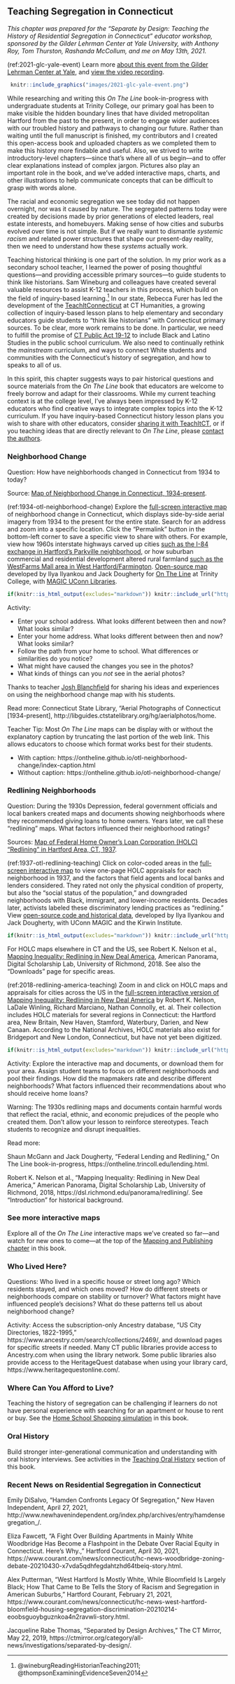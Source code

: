 ## Teaching Segregation in Connecticut {- #teaching-segregation-ct}

*This chapter was prepared for the "Separate by Design: Teaching the History of Residential Segregation in Connecticut" educator workshop, sponsored by the Gilder Lehrman Center at Yale University, with Anthony Roy, Tom Thurston, Rashanda McCollum, and me on May 13th, 2021.*

(ref:2021-glc-yale-event) Learn more [about this event from the Gilder Lehrman Center at Yale](https://glc.yale.edu/event/separate-design-teaching-history-residential-segregation-connecticut), and [view the video recording](https://www.facebook.com/GilderLehrmanCenter/videos/503616997449436).

```r
 knitr::include_graphics("images/2021-glc-yale-event.png")
```

While researching and writing this *On The Line* book-in-progress with undergraduate students at Trinity College, our primary goal has been to make visible the hidden boundary lines that have divided metropolitan Hartford from the past to the present, in order to engage wider audiences with our troubled history and pathways to changing our future. Rather than waiting until the full manuscript is finished, my contributors and I created this open-access book and uploaded chapters as we completed them to make this history more findable and useful. Also, we strived to write introductory-level chapters---since that's where all of us begin---and to offer clear explanations instead of complex jargon. Pictures also play an important role in the book, and we've added interactive maps, charts, and other illustrations to help communicate concepts that can be difficult to grasp with words alone.

The racial and economic segregation we see today did not happen overnight, nor was it caused by nature. The segregated patterns today were created by decisions made by prior generations of elected leaders, real estate interests, and homebuyers. Making sense of how cities and suburbs evolved over time is not simple. But if we really want to dismantle *systemic racism* and related power structures that shape our present-day reality, then we need to understand how these *systems* actually work.

Teaching historical thinking is one part of the solution. In my prior work as a secondary school teacher, I learned the power of posing thoughtful questions---and providing accessible primary sources---to guide students to think like historians. Sam Wineburg and colleagues have created several valuable resources to assist K-12 teachers in this process, which build on the field of inquiry-based learning.^[@wineburgReadingHistorianTeaching2011; @thompsonExaminingEvidenceSeven2014] In our state, Rebecca Furer has led the development of the [TeachItConnecticut](https://teachitct.org) at CT Humanities, a growing collection of inquiry-based lesson plans to help elementary and secondary educators guide students to "think like historians" with Connecticut primary sources. To be clear, more work remains to be done. In particular, we need to fulfill the promise of [CT Public Act 19-12](https://pa1912.serc.co) to include Black and Latino Studies in the public school curriculum. We also need to continually rethink the *mainstream* curriculum, and ways to connect White students and communities with the Connecticut's history of segregation, and how to speaks to all of us.

In this spirit, this chapter suggests ways to pair historical questions and source materials from the *On The Line* book that educators are welcome to freely borrow and adapt for their classrooms. While my current teaching context is at the college level, I've always been impressed by K-12 educators who find creative ways to integrate complex topics into the K-12 curriculum. If you have inquiry-based Connecticut history lesson plans you wish to share with other educators, consider [sharing it with TeachItCT](https://teachitct.org/questions/), or if you teaching ideas that are directly relevant to *On The Line*, please [contact the authors](authors.html).

### Neighborhood Change {-}
Question: How have neighborhoods changed in Connecticut from 1934 to today?

Source: [Map of Neighborhood Change in Connecticut, 1934-present](https://ontheline.github.io/otl-neighborhood-change/index-caption.html).

(ref:1934-otl-neighborhood-change) Explore the [full-screen interactive map](https://ontheline.github.io/otl-neighborhood-change/index-caption.html) of neighborhood change in Connecticut, which displays side-by-side aerial imagery from 1934 to the present for the entire state. Search for an address and zoom into a specific location. Click the "Permalink" button in the bottom-left corner to save a specific view to share with others. For example, view how 1960s interstate highways carved up cities [such as the I-84 exchange in Hartford's Parkville neighborhood](https://ontheline.github.io/otl-neighborhood-change/#zoom=16&lat=41.76123678695253&lng=-72.69959092140199&layer1=magic1934&layer2=esriPresent), or how suburban commercial and residential development altered rural farmland [such as the WestFarms Mall area in West Hartford/Farmington](https://ontheline.github.io/otl-neighborhood-change/#zoom=15&lat=41.72233878762285&lng=-72.7622151374817&layer1=magic1934&layer2=esriPresent). [Open-source map](https://github.com/ontheline/otl-neighborhood-change/) developed by Ilya Ilyankou and Jack Dougherty for [On The Line](https://ontheline.trincoll.edu) at Trinity College, with [MAGIC UConn Libraries](http://magic.lib.uconn.edu).

```r
if(knitr::is_html_output(excludes="markdown")) knitr::include_url("https://ontheline.github.io/otl-neighborhood-change/index.html", height = "500px") else knitr::include_graphics("images/1934-otl-neighborhood-change.png")
```

Activity:  

- Enter your school address. What looks different between then and now? What looks similar?
- Enter your home address. What looks different between then and now? What looks similar?
- Follow the path from your home to school. What differences or similarities do you notice?
- What might have caused the changes you see in the photos?
- What kinds of things can you *not* see in the aerial photos?

Thanks to teacher [Josh Blanchfield](https://twitter.com/JoshBlanchfield) for sharing his ideas and experiences on using the neighborhood change map with his students.

Read more: Connecticut State Library, “Aerial Photographs of Connecticut [1934-present], http://libguides.ctstatelibrary.org/hg/aerialphotos/home.

Teacher Tip: Most *On The Line* maps can be display with or without the explanatory caption by truncating the last portion of the web link. This allows educators to choose which format works best for their students.

- With caption: https://ontheline.github.io/otl-neighborhood-change/index-caption.html
- Without caption: https://ontheline.github.io/otl-neighborhood-change/

### Redlining Neighborhoods {-}
Question: During the 1930s Depression, federal government officials and local bankers created maps and documents showing neighborhoods where they recommended giving loans to home owners. Years later, we call these "redlining" maps. What factors influenced their neighborhood ratings?

Sources: [Map of Federal Home Owner's Loan Corporation (HOLC) "Redlining" in Hartford Area, CT, 1937](https://ontheline.github.io/otl-redlining/index-caption.html).

(ref:1937-otl-redlining-teaching) Click on color-coded areas in the [full-screen interactive map](https://ontheline.github.io/otl-redlining/index-caption.html) to view one-page HOLC appraisals for each neighborhood in 1937, and the factors that field agents and local banks and lenders considered. They rated not only the physical condition of property, but also the "social status of the population," and downgraded neighborhoods with Black, immigrant, and lower-income residents. Decades later, activists labeled these discriminatory lending practices as "redlining." View [open-source code and historical data](https://github.com/ontheline/otl-redlining), developed by Ilya Ilyankou and Jack Dougherty, with UConn MAGIC and the Kirwin Institute.

```r
if(knitr::is_html_output(excludes="markdown")) knitr::include_url("https://ontheline.github.io/otl-redlining/", height="600px") else knitr::include_graphics("images/1937-otl-redlining.png")
```

For HOLC maps elsewhere in CT and the US, see Robert K. Nelson et al., [Mapping Inequality: Redlining in New Deal America](https://dsl.richmond.edu/panorama/redlining), American Panorama, Digital Scholarship Lab, University of Richmond, 2018. See also the "Downloads" page for specific areas.

(ref:2018-redlining-america-teaching) Zoom in and click on HOLC maps and appraisals for cities across the US in the [full-screen interactive version of Mapping Inequality: Redlining in New Deal America](https://dsl.richmond.edu/panorama/redlining/#loc=5/39.1/-94.58) by Robert K. Nelson, LaDale Winling, Richard Marciano, Nathan Connolly, et. al. Their collection includes HOLC materials for several regions in Connecticut: the Hartford area, New Britain, New Haven, Stamford, Waterbury, Darien, and New Canaan. According to the National Archives, HOLC materials also exist for Bridgeport and New London, Connecticut, but have not yet been digitized.

```r
if(knitr::is_html_output(excludes="markdown")) knitr::include_url("https://dsl.richmond.edu/panorama/redlining/#loc=5/39.1/-94.58", height="600px") else knitr::include_graphics("images/2018-redlining-america.png")
```

Activity: Explore the interactive map and documents, or download them for your area. Assign student teams to focus on different neighborhoods and pool their findings. How did the mapmakers rate and describe different neighborhoods? What factors influenced their recommendations about who should receive home loans?

Warning: The 1930s redlining maps and documents contain harmful words that reflect the racial, ethnic, and economic prejudices of the people who created them. Don't allow your lesson to reinforce stereotypes. Teach students to recognize and disrupt inequalities.

Read more:

Shaun McGann and Jack Dougherty, "Federal Lending and Redlining," On The Line book-in-progress, https://ontheline.trincoll.edu/lending.html.

Robert K. Nelson et al., “Mapping Inequality: Redlining in New Deal America,” American Panorama, Digital Scholarship Lab, University of Richmond, 2018, https://dsl.richmond.edu/panorama/redlining/. See "Introduction" for historical background.

### See more interactive maps {-}
Explore all of the *On The Line* interactive maps we've created so far---and watch for new ones to come---at the top of the [Mapping and Publishing chapter](mapping-and-publishing.html) in this book.

### Who Lived Here? {-}
Questions: Who lived in a specific house or street long ago? Which residents stayed, and which ones moved? How do different streets or neighborhoods compare on stability or turnover? What factors might have influenced people's decisions? What do these patterns tell us about neighborhood change?

Activity: Access the subscription-only Ancestry database, “US City Directories, 1822-1995,” https://www.ancestry.com/search/collections/2469/, and download pages for specific streets if needed. Many CT public libraries provide access to Ancestry.com when using the library network. Some public libraries also provide access to the HeritageQuest database when using your library card, https://www.heritagequestonline.com/.

### Where Can You Afford to Live? {-}
Teaching the history of segregation can be challenging if learners do not have personal experience with searching for an apartment or house to rent or buy. See the [Home School Shopping simulation](home-school-shopping.html) in this book.

### Oral History {-}
Build stronger inter-generational communication and understanding with oral history interviews. See activities in the [Teaching Oral History](teaching-oral-history.html) section of this book.

### Recent News on Residential Segregation in Connecticut {-}

Emily DiSalvo, “Hamden Confronts Legacy Of Segregation,” New Haven Independent, April 27, 2021, http://www.newhavenindependent.org/index.php/archives/entry/hamdensegregation_/.

Eliza Fawcett, “A Fight Over Building Apartments in Mainly White Woodbridge Has Become a Flashpoint in the Debate Over Racial Equity in Connecticut. Here’s Why.,” Hartford Courant, April 30, 2021, https://www.courant.com/news/connecticut/hc-news-woodbridge-zoning-debate-20210430-x7vda5qdhfegdahtzhd64tbeiq-story.html.

Alex Putterman, “West Hartford Is Mostly White, While Bloomfield Is Largely Black; How That Came to Be Tells the Story of Racism and Segregation in American Suburbs,” Hartford Courant, February 21, 2021, https://www.courant.com/news/connecticut/hc-news-west-hartford-bloomfield-housing-segregation-discrimination-20210214-eoobsguoybguznkoa4n2ravwli-story.html.

Jacqueline Rabe Thomas, “Separated by Design Archives,” The CT Mirror, May 22, 2019, https://ctmirror.org/category/all-news/investigations/separated-by-design/.
